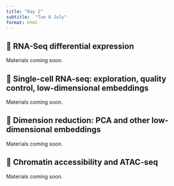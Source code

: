 ---
title: "Day 2"
subtitle:  "Tue 8 July"
format: html
---

## 📘 RNA-Seq differential expression {#DE}

Materials coming soon.

## 📘 Single-cell RNA-seq: exploration, quality control, low-dimensional embeddings {#sceRNA}

Materials coming soon.

## 📘 Dimension reduction: PCA and other low-dimensional embeddings {#Dim-red}

Materials coming soon.

## 📘 Chromatin accessibility and ATAC-seq {#ATAC}

Materials coming soon.